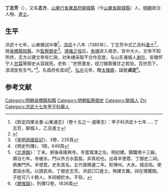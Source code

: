 '''丁志芳'''（{{bd|？||1402年}}），又名'''志方'''，[[山東行省|山東行省]][[東昌府|東昌府]][[聊城縣|聊城縣]]（今[[山東省|山東省]][[聊城縣|聊城縣]]）人，[[明朝|明朝]]政治人物、[[進士|進士]]。

==生平==
洪武十七年，山東鄉試中舉<ref>《欽定四庫全書·山東通志》（卷十五之一·選舉志）：甲子科洪武十七年……丁志芳，聊城人，乙丑進士</ref>。[[洪武|洪武]]十八年（1385年），丁志芳中式乙丑科[[進士|進士]]<ref>{{Cite book|title=山东明清进士通览 明代卷|last=[[刘廷銮|刘廷銮]]，[[孙家兰|孙家兰]]编|first=|publisher=[[山东文艺出版社|山东文艺出版社]]|year=2014.12|isbn=7-5329-4771-8|location=济南|pages=4}}</ref>，授[[吳橋縣|吳橋縣]][[知縣|知縣]]，升[[監察御史|監察御史]]<ref>《[[皇明遜國臣記|皇明遜國臣記]]》，3卷，235頁</ref>。[[靖难之役|靖难之役]]后，[[朱棣|朱棣]]进入南京，宫中大火，文帝不知所终，志方以建文帝有仁政，对朱棣采取不合作态度，与山东诸城人[[谢升|谢升]]、安徽怀宁人[[甘霖|甘霖]]等御史从容就死。史称：“忠愤激发，视刀锯鼎镬甘之若饴，百世而下，凛凛犹有生气。”<ref>《明史列傳》，1冊，649頁</ref>。东昌府有其祠<ref>《[[北游錄|北游錄]]》：丁未。粥後尋隆興寺。寺當城濠之左。明初建。鑄鐵塔十三級。順治七年。寺被水。門以外方水盈盈。非其初也。出尋羊使君、丁御史二祠。俱東門外。羊使君。史失其名。五代晉開運二年。知博州。大水。城且陷。使君投水死。以請民命。丁御史志芳。洪武□□進士。殉建文難。祠在環闠間。子姓可八十餘人。羊祠傾於水。不存。</ref>。[[弘光|弘光]]元年，贈[[太僕卿|太僕卿]]，諡號'''貞定'''<ref>《[[罪惟錄|罪惟錄]]》，列傳12卷，1826頁</ref>。

==参考文献==
{{reflist}}
{{明朝人物小作品}}
{{洪武十八年乙丑科殿試金榜}}
{{DEFAULTSORT:Ding丁}}
[[Category:明朝吳橋縣知縣|Category:明朝吳橋縣知縣]]
[[Category:明朝監察御史|Category:明朝監察御史]]
[[Category:聊城人|Category:聊城人]]
[[Category:丁姓|Zhi]]
[[Category:洪武十七年甲子科舉人|Category:洪武十七年甲子科舉人]]
